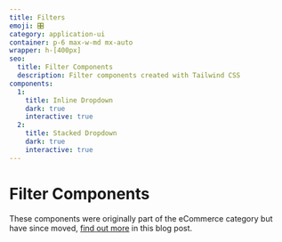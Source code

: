```yaml
---
title: Filters
emoji: 🎛️
category: application-ui
container: p-6 max-w-md mx-auto
wrapper: h-[400px]
seo:
  title: Filter Components
  description: Filter components created with Tailwind CSS
components:
  1:
    title: Inline Dropdown
    dark: true
    interactive: true
  2:
    title: Stacked Dropdown
    dark: true
    interactive: true
---
```


# Filter Components

These components were originally part of the eCommerce category but have since moved, [find out more](/blog/ecommerce-component-changes) in this blog post.

<CollectionList componentsData={componentsData} componentContainer={componentContainer} />

